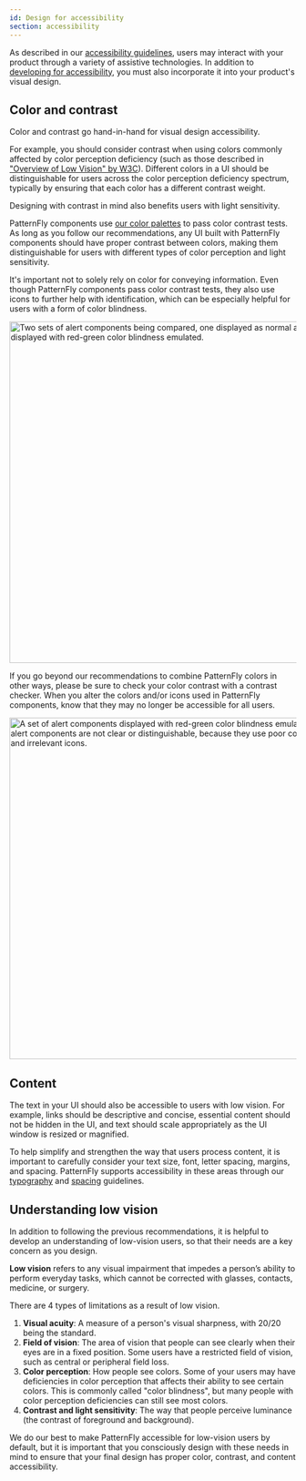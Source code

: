 ```yaml
---
id: Design for accessibility
section: accessibility
---
```



As described in our [accessibility guidelines](/accessibility/about-accessibility), users may interact with your product through a variety of assistive technologies. In addition to [developing for accessibility](/accessibility/develop-for-accessibility), you must also incorporate it into your product's visual design. 

## Color and contrast

Color and contrast go hand-in-hand for visual design accessibility. 

For example, you should consider contrast when using colors commonly affected by color perception deficiency (such as those described in ["Overview of Low Vision" by W3C](https://www.w3.org/WAI/GL/low-vision-a11y-tf/wiki/Overview_of_Low_Vision#Color_Perception)). Different colors in a UI should be distinguishable for users across the color perception deficiency spectrum, typically by ensuring that each color has a different contrast weight. 

Designing with contrast in mind also benefits users with light sensitivity.

PatternFly components use [our color palettes](/design-foundations/colors) to pass color contrast tests. As long as you follow our recommendations, any UI built with PatternFly components should have proper contrast between colors, making them distinguishable for users with different types of color perception and light sensitivity. 

It's important not to solely rely on color for conveying information. Even though PatternFly components pass color contrast tests, they also use icons to further help with identification, which can be especially helpful for users with a form of color blindness.

<img src="./ally-color-example.png" alt="Two sets of alert components being compared, one displayed as normal and the other displayed with red-green color blindness emulated." width="600px"/>

If you go beyond our recommendations to combine PatternFly colors in other ways, please be sure to check your color contrast with a contrast checker. When you alter the colors and/or icons used in PatternFly components, know that they may no longer be accessible for all users. 

<img src="./ally-contrast-example.png" alt="A set of alert components displayed with red-green color blindness emulated. These alert components are not clear or distinguishable, because they use poor color contrast and irrelevant icons." width="600px" />

## Content 

The text in your UI should also be accessible to users with low vision. For example, links should be descriptive and concise, essential content should not be hidden in the UI, and text should scale appropriately as the UI window is resized or magnified. 

To help simplify and strengthen the way that users process content, it is important to carefully consider your text size, font, letter spacing, margins, and spacing. PatternFly supports accessibility in these areas through our [typography](/design-foundations/typography) and [spacing](/design-foundations/spacers) guidelines.

## Understanding low vision 

In addition to following the previous recommendations, it is helpful to develop an understanding of low-vision users, so that their needs are a key concern as you design.

**Low vision** refers to any visual impairment that impedes a person’s ability to perform everyday tasks, which cannot be corrected with glasses, contacts, medicine, or surgery. 

There are 4 types of limitations as a result of low vision.

1. **Visual acuity**: A measure of a person's visual sharpness, with 20/20 being the standard.
1. **Field of vision**: The area of vision that people can see clearly when their eyes are in a fixed position. Some users have a restricted field of vision, such as central or peripheral field loss.
1. **Color perception**: How people see colors. Some of your users may have deficiencies in color perception that affects their ability to see certain colors. This is commonly called "color blindness", but many people with color perception deficiencies can still see most colors. 
1. **Contrast and light sensitivity**: The way that people perceive luminance (the contrast of foreground and background). 

We do our best to make PatternFly accessible for low-vision users by default, but it is important that you consciously design with these needs in mind to ensure that your final design has proper color, contrast, and content accessibility.
